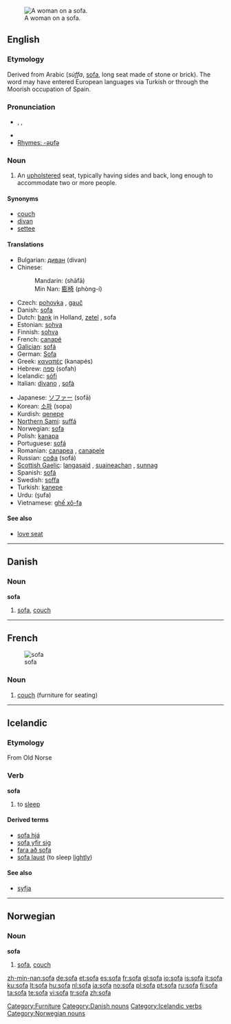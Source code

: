 {{also|sofá|sófa|Sofa}}
[[Image:Edouard Manet 042.jpg|thumb|right|A woman on a sofa. ]]
==English==
{{wikipedia}}

===Etymology===
Derived from Arabic {{Arab|[[صفة]]}} (''súffa'', [[sofa]], long seat made of stone or brick). The word may have entered European languages via Turkish or through the Moorish occupation of Spain.

===Pronunciation===
* {{enPR|sō'fə}}, {{IPA|/ˈsəʊfə/}}, {{SAMPA|/"s@Uf@/}}
* {{audio|en-us-sofa.ogg|Audio (US)}}
* [[Rhymes:English:-əʊfə|Rhymes: -əʊfə]]

===Noun===
{{en-noun}}

# An [[upholster]]ed seat, typically having sides and back, long enough to accommodate two or more people.

====Synonyms====
* [[couch]]
* [[divan]]
* [[settee]]

====Translations====
{{trans-top|upholstered seat}}
* Bulgarian: [[диван]] (divan) {{n}}
* Chinese:
*: Mandarin: {{zh-ts|[[沙發]]|[[沙发]]}} (shāfā)
*: Min Nan: [[膨椅]] (phòng-í)
* Czech: [[pohovka]] {{f}}, [[gauč]] {{m}}
* Danish: [[#Danish|sofa]]
* Dutch: [[bank]] {{f}} {{m}} in Holland, [[zetel]] {{m}}, sofa {{m}}
* Estonian: [[sohva]]
* Finnish: [[sohva]]
* French: [[canapé]] {{m}}
* [[Galician]]: [[sofá]] {{m}}
* German: [[Sofa]] {{n}}
* Greek: [[καναπές]] (kanapés) {{m}}
* Hebrew: [[ספה]] (sofah) {{f}}
* Icelandic: [[sófi]] {{m}}
* Italian: [[divano]] {{m}}, [[sofà]] {{m}}
{{trans-mid}}
* Japanese: [[ソファー]] (sofā)
* Korean: [[소파]] (sopa)
* Kurdish: [[qenepe]]
* [[Northern Sami]]: [[suffá]]
* Norwegian: [[sofa]]
* Polish: [[kanapa]] {{f}}
* Portuguese: [[sofá]] {{m}}
* Romanian: [[canapea]] {{f}}, [[canapele]] {{f|p}}
* Russian: [[софа]] (sofá) {{f}}
* [[Scottish Gaelic]]: [[langasaid]] {{f}}, [[suaineachan]] {{m}}, [[sunnag]] {{f}}
* Spanish: [[sofá]] {{m}}
* Swedish: [[soffa]] {{c}}
* Turkish: [[kanepe]]
* Urdu: {{ur-Arab|[[صوفہ]]}} (s̱ufa)
* Vietnamese: [[ghế xô-fa]]
{{trans-bottom}}

====See also====
* [[love seat]]

[[Category:Furniture]]

----

==Danish==

===Noun===
'''sofa'''

# [[#English|sofa]], [[couch]]

[[Category:Danish nouns]]

----

==French==
[[Image:Edouard Manet 042.jpg|thumb|sofa]]

===Noun===
{{infl|fr|noun|g=m}}

# [[couch]] (furniture for seating)

{{tbot entry|French|couch|2008|April|fr}}

----

==Icelandic==

===Etymology===
From Old Norse

===Verb===
'''sofa'''

# to [[sleep]]

====Derived terms====
* [[sofa hjá]]
* [[sofa yfir sig]]
* [[fara að sofa]]
* [[sofa laust]] (to sleep [[lightly]])

====See also====
* [[syfja]]

[[Category:Icelandic verbs]]

----

==Norwegian==

===Noun===
'''sofa'''

# [[#English|sofa]], [[couch]]

[[Category:Norwegian nouns]]

[[zh-min-nan:sofa]]
[[de:sofa]]
[[et:sofa]]
[[es:sofa]]
[[fr:sofa]]
[[gl:sofa]]
[[io:sofa]]
[[is:sofa]]
[[it:sofa]]
[[ku:sofa]]
[[lt:sofa]]
[[hu:sofa]]
[[nl:sofa]]
[[ja:sofa]]
[[no:sofa]]
[[pl:sofa]]
[[pt:sofa]]
[[ru:sofa]]
[[fi:sofa]]
[[ta:sofa]]
[[te:sofa]]
[[vi:sofa]]
[[tr:sofa]]
[[zh:sofa]]